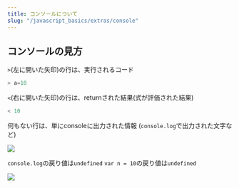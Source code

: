 ```yaml
---
title: コンソールについて
slug: "/javascript_basics/extras/console"
---
```


## コンソールの見方

`>`(左に開いた矢印)の行は、実行されるコード

```js
> a=10
```

`<`(右に開いた矢印)の行は、returnされた結果(式が評価された結果)

```js
< 10
```

何もない行は、単にconsoleに出力された情報 (`console.log`で出力された文字など)

![](/images/console_01.png)

`console.log`の戻り値は`undefined`
`var n = 10`の戻り値は`undefined`

![](/images/console_02.png)
